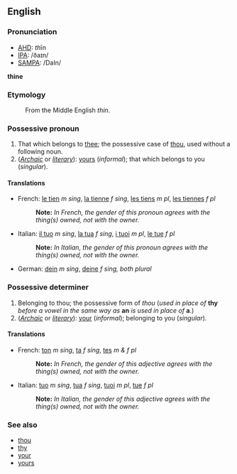 ==English==
===Pronunciation===
*[[w:AHD|AHD]]: <i>th</i>īn
*[[w:IPA|IPA]]: /ðaɪn/
*[[w:SAMPA|SAMPA]]: /DaIn/

'''thine'''

===Etymology===
:From the Middle English ''thin''.

===Possessive pronoun===
#That which belongs to [[thee]]; the possessive case of [[thou]], used without a following noun.
#(''[[Archaic]]'' or ''[[literary]]''): [[yours]] (''informal''); that which belongs to you (''singular'').

====Translations====
*French: [[le tien]] ''m sing'', [[la tienne]] ''f sing'', [[les tiens]] ''m pl'', [[les tiennes]] ''f pl''
*:'''Note:''' ''In French, the gender of this pronoun agrees with the thing(s) owned, not with the owner.''
*Italian: [[il tuo]] ''m sing'', [[la tua]] ''f sing'', [[i tuoi]] ''m pl'', [[le tue]] ''f pl''
*:'''Note:''' ''In Italian, the gender of this pronoun agrees with the thing(s) owned, not with the owner.''
*German: [[dein]] ''m sing'', [[deine]] ''f sing, both plural''

===Possessive determiner===
#Belonging to thou; the possessive form of ''thou'' (''used in place of'' '''thy''' ''before a vowel in the same way as'' '''an''' ''is used in place of'' '''a'''.)
#(''[[Archaic]]'' or ''[[literary]]''): [[your]] (''informal''); belonging to you (''singular'').

====Translations====
*French: [[ton]] ''m sing'', [[ta]] ''f sing'', [[tes]] ''m & f pl''
*:'''Note:''' ''In French, the gender of this adjective agrees with the thing(s) owned, not with the owner.''
*Italian: [[tuo]] ''m sing'', [[tua]] ''f sing'', [[tuoi]] ''m pl'', [[tue]] ''f pl''
*:'''Note:''' ''In Italian, the gender of this adjective agrees with the thing(s) owned, not with the owner.''

===See also===
*[[thou]]
*[[thy]]
*[[your]]
*[[yours]]